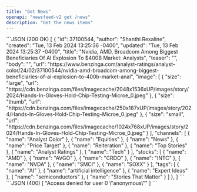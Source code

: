 ```yaml
---
title: "Get News"
openapi: "newsfeed-v2 get /news"
description: "Get the news items"
---
```


<ResponseExample>
```JSON (200 OK)
[
  {
    "id": 37100544,
    "author": "Shanthi Rexaline",
    "created": "Tue, 13 Feb 2024 13:25:36 -0400",
    "updated": "Tue, 13 Feb 2024 13:25:37 -0400",
    "title": "Nvidia, AMD, Broadcom Among Biggest Beneficiaries Of AI Explosion To $400B Market: Analysts",
    "teaser": "",
    "body": "",
    "url": "https://www.benzinga.com/analyst-ratings/analyst-color/24/02/37100544/nvidia-amd-broadcom-among-biggest-beneficiaries-of-ai-explosion-to-400b-market-anal",
    "image": [
      {
        "size": "large",
        "url": "https://cdn.benzinga.com/files/imagecache/2048x1536xUP/images/story/2024/Hands-In-Gloves-Hold-Chip-Testing-Microe_0.jpeg"
      },
      {
        "size": "thumb",
        "url": "https://cdn.benzinga.com/files/imagecache/250x187xUP/images/story/2024/Hands-In-Gloves-Hold-Chip-Testing-Microe_0.jpeg"
      },
      {
        "size": "small",
        "url": "https://cdn.benzinga.com/files/imagecache/1024x768xUP/images/story/2024/Hands-In-Gloves-Hold-Chip-Testing-Microe_0.jpeg"
      }
    ],
    "channels": [
      {
        "name": "Analyst Color"
      },
      {
        "name": "Equities"
      },
      {
        "name": "News"
      },
      {
        "name": "Price Target"
      },
      {
        "name": "Reiteration"
      },
      {
        "name": "Top Stories"
      },
      {
        "name": "Analyst Ratings"
      },
      {
        "name": "Tech"
      }
    ],
    "stocks": [
      {
        "name": "AMD"
      },
      {
        "name": "AVGO"
      },
      {
        "name": "CRDO"
      },
      {
        "name": "INTC"
      },
      {
        "name": "NVDA"
      },
      {
        "name": "SMCI"
      },
      {
        "name": "SOXX"
      }
    ],
    "tags": [
      {
        "name": "AI"
      },
      {
        "name": "artificial intelligence"
      },
      {
        "name": "Expert Ideas"
      },
      {
        "name": "semiconductors"
      },
      {
        "name": "Stories That Matter"
      }
    ]
  },
]
```
```JSON (400)
[
  "Access denied for user 0 \"anonymous\""
]
```
</ResponseExample>
